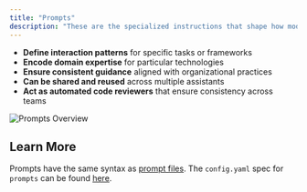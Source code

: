 ```yaml
---
title: "Prompts"
description: "These are the specialized instructions that shape how models respond:"
---
```


- **Define interaction patterns** for specific tasks or frameworks
- **Encode domain expertise** for particular technologies
- **Ensure consistent guidance** aligned with organizational practices
- **Can be shared and reused** across multiple assistants
- **Act as automated code reviewers** that ensure consistency across teams

![Prompts Overview](/images/customization/images/prompts-blocks-overview-17194d870840576f9a0dde548f2c70ec.png)

## Learn More

Prompts have the same syntax as [prompt files](/customization/prompts). The `config.yaml` spec for `prompts` can be found [here](/reference#prompts).
